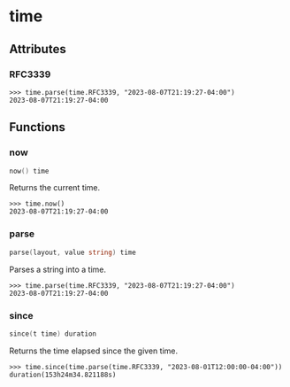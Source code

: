 # time

## Attributes

### RFC3339

```text filename="Example"
>>> time.parse(time.RFC3339, "2023-08-07T21:19:27-04:00")
2023-08-07T21:19:27-04:00
```

## Functions

### now

```go filename="Function signature"
now() time
```

Returns the current time.

```text copy filename="Example"
>>> time.now()
2023-08-07T21:19:27-04:00
```

### parse

```go filename="Function signature"
parse(layout, value string) time
```

Parses a string into a time.

```text copy filename="Example"
>>> time.parse(time.RFC3339, "2023-08-07T21:19:27-04:00")
2023-08-07T21:19:27-04:00
```

### since

```go filename="Function signature"
since(t time) duration
```

Returns the time elapsed since the given time.

```text copy filename="Example"
>>> time.since(time.parse(time.RFC3339, "2023-08-01T12:00:00-04:00"))
duration(153h24m34.821188s)
```
